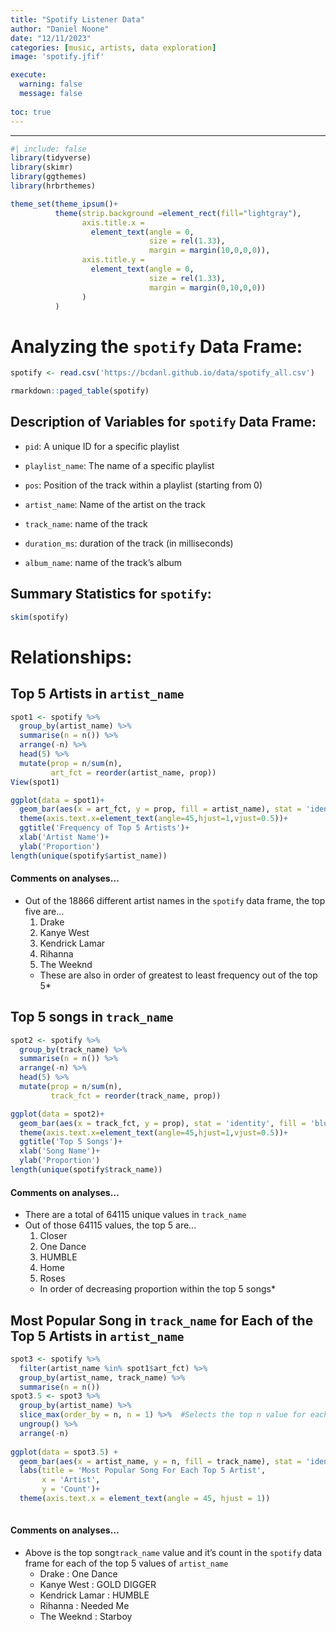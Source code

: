 ```yaml
---
title: "Spotify Listener Data"
author: "Daniel Noone"
date: "12/11/2023"
categories: [music, artists, data exploration]
image: 'spotify.jfif'

execute: 
  warning: false
  message: false
  
toc: true
---
```


---
```r
#| include: false
library(tidyverse)
library(skimr)
library(ggthemes)
library(hrbrthemes)

theme_set(theme_ipsum()+
          theme(strip.background =element_rect(fill="lightgray"),
                axis.title.x = 
                  element_text(angle = 0,
                               size = rel(1.33),
                               margin = margin(10,0,0,0)),
                axis.title.y = 
                  element_text(angle = 0,
                               size = rel(1.33),
                               margin = margin(0,10,0,0))
                )
          )
```


# Analyzing the `spotify` Data Frame:

```r
spotify <- read.csv('https://bcdanl.github.io/data/spotify_all.csv')
```

```r
rmarkdown::paged_table(spotify)
```

## Description of Variables for `spotify` Data Frame:

  - `pid`: A unique ID for a specific playlist

  - `playlist_name`: The name of a specific playlist

  - `pos`: Position of the track within a playlist (starting from 0)

  - `artist_name`: Name of the artist on the track

  - `track_name`: name of the track

  - `duration_ms`: duration of the track (in milliseconds)

  - `album_name`: name of the track’s album
  
## Summary Statistics for `spotify`:

```r
skim(spotify)
```

# Relationships:

## Top 5 Artists in `artist_name`

```r
spot1 <- spotify %>% 
  group_by(artist_name) %>% 
  summarise(n = n()) %>% 
  arrange(-n) %>% 
  head(5) %>% 
  mutate(prop = n/sum(n),
         art_fct = reorder(artist_name, prop))
View(spot1)

ggplot(data = spot1)+
  geom_bar(aes(x = art_fct, y = prop, fill = artist_name), stat = 'identity')+
  theme(axis.text.x=element_text(angle=45,hjust=1,vjust=0.5))+
  ggtitle('Frequency of Top 5 Artists')+
  xlab('Artist Name')+
  ylab('Proportion')
length(unique(spotify$artist_name))
```

#### Comments on analyses...

  - Out of the 18866 different artist names in the `spotify` data frame, the top five are...
    1. Drake
    2. Kanye West
    3. Kendrick Lamar
    4. Rihanna
    5. The Weeknd
    
      - These are also in order of greatest to least frequency out of the top 5*

## Top 5 songs in `track_name`

```r
spot2 <- spotify %>% 
  group_by(track_name) %>% 
  summarise(n = n()) %>% 
  arrange(-n) %>% 
  head(5) %>% 
  mutate(prop = n/sum(n),
         track_fct = reorder(track_name, prop))

ggplot(data = spot2)+
  geom_bar(aes(x = track_fct, y = prop), stat = 'identity', fill = 'blue')+
  theme(axis.text.x=element_text(angle=45,hjust=1,vjust=0.5))+
  ggtitle('Top 5 Songs')+
  xlab('Song Name')+
  ylab('Proportion')
length(unique(spotify$track_name))
```


#### Comments on analyses...

  - There are a total of 64115 unique values in `track_name` 
  - Out of those 64115 values, the top 5 are...
    1. Closer
    2. One Dance
    3. HUMBLE
    4. Home
    5. Roses
    
      - In order of decreasing proportion within the top 5 songs*
    
## Most Popular Song in `track_name` for Each of the Top 5 Artists in `artist_name` 


```r
spot3 <- spotify %>% 
  filter(artist_name %in% spot1$art_fct) %>% 
  group_by(artist_name, track_name) %>% 
  summarise(n = n())
spot3.5 <- spot3 %>% 
  group_by(artist_name) %>% 
  slice_max(order_by = n, n = 1) %>%  #Selects the top n value for each value of artist, the top n rows of top n values
  ungroup() %>% 
  arrange(-n)
  
ggplot(data = spot3.5) + 
  geom_bar(aes(x = artist_name, y = n, fill = track_name), stat = 'identity')+
  labs(title = 'Most Popular Song For Each Top 5 Artist',
       x = 'Artist',
       y = 'Count')+
  theme(axis.text.x = element_text(angle = 45, hjust = 1))
  
```


#### Comments on analyses...

  - Above is the top song`track_name` value and it's count in the `spotify` data frame for each of the top 5 values of `artist_name`
    - Drake : One Dance
    - Kanye West : GOLD DIGGER
    - Kendrick Lamar : HUMBLE
    - Rihanna : Needed Me
    - The Weeknd : Starboy


